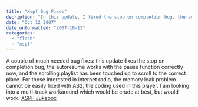 ```yaml
---
title: "Xspf Bug Fixes"
decription: "In this update, I fixed the stop on completion bug, the autoresume function, and the scrolling playlist. However, the memory leak issue with internet radio cannot be easily fixed with AS2 coding."
date: "Oct 12 2007"
date_unformatted: "2007-10-12"
categories:
  - "flash"
  - "xspf"
---
```


A couple of much needed bug fixes: this update fixes the stop on completion bug, the autoresume works with the pause function correctly now, and the scrolling playlist has been touched up to scroll to the correct place. For those interested in internet radio, the memory leak problem cannot be easily fixed with AS2, the coding used in this player. I am looking into a multi-track workaround which would be crude at best, but would work. [XSPF Jukebox](http://lacymorrow.com/projects/xspf)
